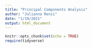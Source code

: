 ```yaml
---
title: "Principal Components Analysis"
author: "Julianna Renzi"
date: "1/19/2021"
output: html_document
---
```


```r
knitr::opts_chunk$set(echo = TRUE)
require(tidyverse)

```


